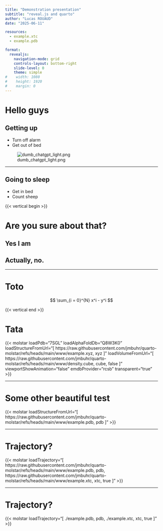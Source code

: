 ```yaml
---
title: "Demonstration presentation"
subtitle: "reveal.js and quarto"
author: "Lucas ROUAUD"
date: "2025-06-11"

resources:
  - example.xtc
  - example.pdb

format:
  revealjs:
    navigation-mode: grid
    controls-layout: bottom-right
    slide-level: 0
    theme: simple
#    width: 1080
#    height: 1920
#    margin: 0
---
```


# Hello guys

## Getting up

- Turn off alarm
- Get out of bed

![dumb_chatgpt_light.png](dumb_chatgpt_light.png)

---

## Going to sleep

- Get in bed
- Count sheep

{{< vertical begin >}}

# Are you sure about that?

## Yes I am

## Actually, no.

---

# Toto

$$
\sum_{i = 0}^{N} x^i - y^i
$$


{{< vertical end >}}

# Tata

{{< molstar
    loadPdb="7SGL"
    loadAlphaFoldDb="Q8W3K0"
    loadStructureFromUrl="[
      https://raw.githubusercontent.com/jmbuhr/quarto-molstar/refs/heads/main/www/example.xyz,
      xyz
    ]"
    loadVolumeFromUrl="[
      https://raw.githubusercontent.com/jmbuhr/quarto-molstar/refs/heads/main/www/density.cube,
      cube,
      false
    ]"
    viewportShowAnimation="false"
    emdbProvider="rcsb"
    transparent="true"
 >}}

---

# Some other beautiful test

{{< molstar
    loadStructureFromUrl="[
      https://raw.githubusercontent.com/jmbuhr/quarto-molstar/refs/heads/main/www/example.pdb,
      pdb
    ]"
 >}}

---

# Trajectory?

{{< molstar
    loadTrajectory="[
      https://raw.githubusercontent.com/jmbuhr/quarto-molstar/refs/heads/main/www/example.pdb,
      pdb,
      https://raw.githubusercontent.com/jmbuhr/quarto-molstar/refs/heads/main/www/example.xtc,
      xtc,
      true
    ]"
 >}}

---

# Trajectory?

{{< molstar
    loadTrajectory="[
      ./example.pdb,
      pdb,
      ./example.xtc,
      xtc,
      true
    ]"
 >}}
